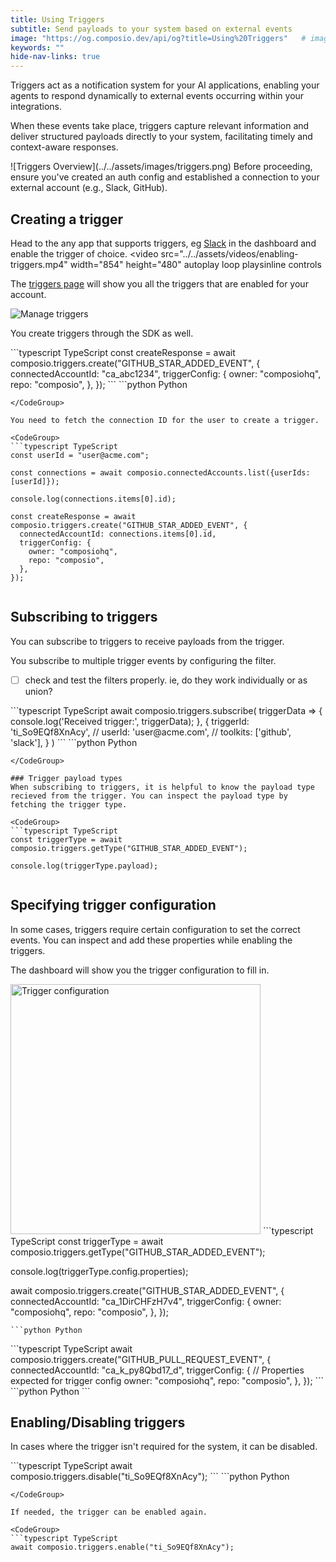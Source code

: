 ```yaml
---
title: Using Triggers
subtitle: Send payloads to your system based on external events
image: "https://og.composio.dev/api/og?title=Using%20Triggers"   # image for socials
keywords: ""
hide-nav-links: true
---
```


Triggers act as a notification system for your AI applications, enabling your agents to respond dynamically to external events occurring within your integrations.

When these events take place, triggers capture relevant information and deliver structured payloads directly to your system, facilitating timely and context-aware responses.


<Frame caption="Triggers through Composio" background="subtle">
![Triggers Overview](../../assets/images/triggers.png)
</Frame>


<Tip title="Prerequisites">
Before proceeding, ensure you've created an auth config and established a connection to your external account (e.g., Slack, GitHub).
</Tip>

## Creating a trigger
Head to the any app that supports triggers, eg [Slack](https://app.composio.dev/app/slack) in the dashboard and enable the trigger of choice.
<video 
    src="../../assets/videos/enabling-triggers.mp4"
    width="854"
    height="480"
    autoplay
    loop
    playsinline
    controls
>
</video>

The [triggers page](https://app.composio.dev/active_triggers?page=1) will show you all the triggers that are enabled for your account.

<Frame caption="Triggers page" background="subtle">
<img src="../../assets/images/manage-triggers.png" alt="Manage triggers" />
</Frame>

You create triggers through the SDK as well.

<CodeGroup>
```typescript TypeScript
const createResponse = await composio.triggers.create("GITHUB_STAR_ADDED_EVENT", {
  connectedAccountId: "ca_abc1234",
  triggerConfig: {
    owner: "composiohq",
    repo: "composio",
  },
});
```
```python Python

```
</CodeGroup>

You need to fetch the connection ID for the user to create a trigger.

<CodeGroup>
```typescript TypeScript
const userId = "user@acme.com";

const connections = await composio.connectedAccounts.list({userIds: [userId]});

console.log(connections.items[0].id);

const createResponse = await composio.triggers.create("GITHUB_STAR_ADDED_EVENT", {
  connectedAccountId: connections.items[0].id,
  triggerConfig: {
    owner: "composiohq",
    repo: "composio",
  },
});
```
```python Python

```
</CodeGroup>

## Subscribing to triggers
You can subscribe to triggers to receive payloads from the trigger.

You subscribe to multiple trigger events by configuring the filter.

- [ ] check and test the filters properly. ie, do they work individually or as union?

<CodeGroup>
```typescript TypeScript
await composio.triggers.subscribe(
  triggerData => {
    console.log('Received trigger:', triggerData);
  },
  {
    triggerId: 'ti_So9EQf8XnAcy',
    // userId: 'user@acme.com',
    // toolkits: ['github', 'slack'],
  }
)
```
```python Python

```
</CodeGroup>

### Trigger payload types
When subscribing to triggers, it is helpful to know the payload type recieved from the trigger. You can inspect the payload type by fetching the trigger type.

<CodeGroup>
```typescript TypeScript
const triggerType = await composio.triggers.getType("GITHUB_STAR_ADDED_EVENT");

console.log(triggerType.payload);
```
```python Python

```
</CodeGroup>

## Specifying trigger configuration
In some cases, triggers require certain configuration to set the correct events. You can inspect and add these properties while enabling the triggers.

The dashboard will show you the trigger configuration to fill in.

<Frame caption="Trigger configuration" background="subtle">
<img src="../../assets/images/trigger-config.png" alt="Trigger configuration" width="400px" height="auto"/>
</Frame>

<CodeGroup>
```typescript TypeScript
const triggerType = await composio.triggers.getType("GITHUB_STAR_ADDED_EVENT");

console.log(triggerType.config.properties);

await composio.triggers.create("GITHUB_STAR_ADDED_EVENT", {
  connectedAccountId: "ca_1DirCHFzH7v4",
  triggerConfig: {
    owner: "composiohq",
    repo: "composio",
  },
});
```
```python Python

```
</CodeGroup>


<CodeGroup>
```typescript TypeScript
await composio.triggers.create("GITHUB_PULL_REQUEST_EVENT", {
  connectedAccountId: "ca_k_py8Qbd17_d",
  triggerConfig: {  // Properties expected for trigger config
    owner: "composiohq",
    repo: "composio",
  },
});
```
```python Python
```
</CodeGroup>


## Enabling/Disabling triggers
In cases where the trigger isn't required for the system, it can be disabled.

<CodeGroup>
```typescript TypeScript
await composio.triggers.disable("ti_So9EQf8XnAcy");
```
```python Python

```
</CodeGroup>

If needed, the trigger can be enabled again.

<CodeGroup>
```typescript TypeScript
await composio.triggers.enable("ti_So9EQf8XnAcy");
```
```python Python

```
</CodeGroup>

